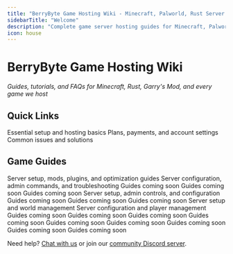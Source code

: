 ```yaml
---
title: "BerryByte Game Hosting Wiki - Minecraft, Palworld, Rust Server Guides & Tutorials"
sidebarTitle: "Welcome"
description: "Complete game server hosting guides for Minecraft, Palworld, Rust, Valheim, and 20+ games. Step-by-step tutorials for server setup, mods, plugins, troubleshooting, and optimization."
icon: house
---
```


# BerryByte Game Hosting Wiki

*Guides, tutorials, and FAQs for Minecraft, Rust, Garry's Mod, and every game we host*


## Quick Links

<CardGroup cols={3}>
  <Card title="Getting Started" href="/quickstart" icon="rocket">
    Essential setup and hosting basics
  </Card>
  <Card title="Billing & Account Management" href="/help" icon="credit-card">
    Plans, payments, and account settings
  </Card>
  <Card title="Server Troubleshooting" href="/panel/overview" icon="wrench">
    Common issues and solutions
  </Card>
</CardGroup>

## Game Guides

<CardGroup cols={3}>
  <Card img="https://berrybyte.net/assets/games/banners/minecraft-banner.jpg" title="Minecraft" href="/games/minecraft">
    Server setup, mods, plugins, and optimization guides
  </Card>
  <Card img="https://berrybyte.net/assets/games/banners/palworld-banner.jpg" title="Palworld" href="/games/palworld">
    Server configuration, admin commands, and troubleshooting
  </Card>
  <Card img="https://berrybyte.net/assets/games/banners/satisfactory-banner.jpg" title="Satisfactory" href="/games/satisfactory">
    Guides coming soon
  </Card>
  <Card img="https://berrybyte.net/assets/games/banners/rust-banner.jpg" title="Rust" href="/games/rust">
    Guides coming soon
  </Card>
  <Card img="https://berrybyte.net/assets/games/banners/valheim-banner.jpg" title="Valheim" href="/games/valheim">
    Guides coming soon
  </Card>
  <Card img="https://berrybyte.net/assets/games/banners/vrising-banner.jpg" title="V Rising" href="/games/vrising">
    Server setup, admin controls, and configuration
  </Card>
  <Card img="https://berrybyte.net/assets/games/banners/factorio-banner.jpg" title="Factorio" href="/games/factorio">
    Guides coming soon
  </Card>
  <Card img="https://berrybyte.net/assets/games/banners/sotf-banner.jpg" title="Sons of the Forest" href="/games/sons-of-the-forest">
    Guides coming soon
  </Card>
  <Card img="https://berrybyte.net/assets/games/banners/7dtd-banner.jpg" title="7 Days to Die" href="/games/7-days-to-die">
    Guides coming soon
  </Card>
  <Card img="https://berrybyte.net/assets/games/banners/enshrouded-banner.jpg" title="Enshrouded" href="/games/enshrouded">
    Server setup and world management
  </Card>
  <Card img="https://berrybyte.net/assets/games/banners/soulmask-banner.jpg" title="Soulmask" href="/games/soulmask">
    Server configuration and player management
  </Card>
  <Card img="https://berrybyte.net/assets/games/banners/unturned-banner.jpg" title="Unturned" href="/games/unturned">
    Guides coming soon
  </Card>
  <Card img="https://berrybyte.net/assets/games/banners/fivem-banner.webp" title="FiveM" href="/games/fivem">
    Guides coming soon
  </Card>
  <Card img="https://berrybyte.net/assets/games/banners/cs2-banner.jpg" title="Counter-Strike 2" href="/games/cs2">
    Guides coming soon
  </Card>
  <Card img="https://berrybyte.net/assets/games/banners/ark-banner.jpg" title="ARK: Survival Evolved" href="/games/ark-se">
    Guides coming soon
  </Card>
  <Card img="https://berrybyte.net/assets/games/banners/conanexiles-banner.jpg" title="Conan Exiles" href="/games/conan-exiles">
    Guides coming soon
  </Card>
  <Card img="https://berrybyte.net/assets/games/banners/core-keeper-banner.avif" title="Core Keeper" href="/games/core-keeper">
    Guides coming soon
  </Card>
  <Card img="https://berrybyte.net/assets/games/banners/vintage-story-banner.jpg" title="Vintage Story" href="/games/vintage-story">
    Guides coming soon
  </Card>
  <Card img="https://berrybyte.net/assets/games/banners/garrys-mod-banner.jpg" title="Garry's Mod" href="/games/garrys-mod">
    Guides coming soon
  </Card>
  <Card img="https://berrybyte.net/assets/games/banners/dont-starve-together-banner.avif" title="Don't Starve Together" href="/games/dont-starve-together">
    Guides coming soon
  </Card>
</CardGroup>

Need help? [Chat with us](https://berrybyte.net/contact) or join our [community Discord server](https://discord.com/invite/Pv8DMpXtma).